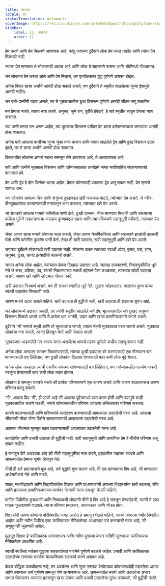 ```yaml
---
title: उदारता
locale: mr
statusTranslation: automatic
coverImage: https://res.cloudinary.com/xmfm6mhw3gwctndtcubgx2rptnae/image/upload/v1740337243/small_cover_educacion_fundamental_a051170f1c.webp
sidebar:
    label: 12. उदारता
    order: 12
---
```

प्रेम करणे आणि प्रेम मिळवणे आवश्यक आहे, परंतु जगाच्या दुर्दैवाने लोक प्रेम करत नाहीत आणि त्यांना प्रेम मिळतही नाही.

ज्याला प्रेम म्हणतात ते लोकासाठी अज्ञात आहे आणि लोक ते सहजपणे वासना आणि भीतीमध्ये गोंधळतात.

जर लोकांना प्रेम करता आले आणि प्रेम मिळाले, तर पृथ्वीतलावर युद्ध पूर्णपणे अशक्य होईल.

अनेक विवाह खऱ्या अर्थाने आनंदी होऊ शकले असते, पण दुर्दैवाने ते स्मृतीत साठलेल्या जुन्या द्वेषामुळे आनंदी नाहीत.

जर पती-पत्नींनी उदार असले, तर ते भूतकाळातील दुःख विसरून पूर्णपणे आनंदी जीवन जगू शकतील.

मन प्रेमाला मारते, त्याचा नाश करते. अनुभव, जुने राग, पूर्वीचे हेवेदावे, हे सर्व स्मृतीत साठून प्रेमाचा नाश करतात.

ज्या पत्नी मनात राग धरून आहेत, त्या भूतकाळ विसरून पतीवर प्रेम करत वर्तमानकाळात जगल्यास आनंदी होऊ शकतात.

अनेक पती आपल्या पत्नींच्या जुन्या चुका माफ करून आणि मनात साठलेले द्वेष आणि दुःख विसरून उदार झाले, तर ते खऱ्या अर्थाने आनंदी होऊ शकतात.

विवाहातील लोकांना क्षणाचे महत्त्व समजून घेणे आवश्यक आहे, ते अत्यावश्यक आहे.

पती आणि पत्नीने भूतकाळ विसरून आणि वर्तमानकाळात आनंदाने जगत नवविवाहित जोडप्यासारखे वागायला हवे.

प्रेम आणि द्वेष हे दोन विसंगत घटक आहेत. प्रेमात कोणत्याही प्रकारचा द्वेष असू शकत नाही. प्रेम म्हणजे शाश्वत क्षमा.

ज्या लोकांना आपल्या मित्र आणि शत्रूंच्या दुःखांबद्दल खरी कळकळ वाटते, त्यांच्यात प्रेम असते. जे गरीब, दीनदुबळ्यांच्या कल्याणासाठी मनापासून काम करतात, त्यांच्यात खरे प्रेम असते.

जो शेतकरी आपल्या घामाने जमिनीला पाणी देतो, दुःखी ग्रामस्थ, भीक मागणारा भिकारी आणि रस्त्याच्या कडेला भुकेने तडफडणाऱ्या असहाय कुत्र्याबद्दल सहज आणि स्वाभाविकपणे सहानुभूती दर्शवतो, त्याच्यात प्रेम असते.

जेव्हा आपण खऱ्या मनाने कोणाला मदत करतो, जेव्हा आपण नैसर्गिकरित्या आणि सहजपणे झाडांची काळजी घेतो आणि बागेतील फुलांना पाणी देतो, तेव्हा ती खरी उदारता, खरी सहानुभूती आणि खरे प्रेम असते.

जगाच्या दुर्दैवाने लोकांमध्ये खरी उदारता नाही. लोकांना फक्त स्वतःच्या स्वार्थी ध्येयां, इच्छा, यश, ज्ञान, अनुभव, दुःख, आनंद इत्यादींची काळजी असते.

जगात अनेक लोक आहेत, ज्यांच्यात केवळ दिखाऊ उदारता आहे. चलाख राजकारणी, निवडणुकीतील धूर्त नेते जे सत्ता, प्रतिष्ठा, पद, संपत्ती मिळवण्याच्या स्वार्थी उद्देशाने पैसा उधळतात, त्यांच्यात खोटी उदारता असते. आपण खरे आणि खोट्यात गोंधळ नको.

खरी उदारता निस्वार्थ असते, पण ती राजकारणातील धूर्त नेते, लुटारू भांडवलदार, वासनांध पुरुष यांच्या स्वार्थी उदारतेत मिसळली जाते.

आपण मनाने उदार असले पाहिजे. खरी उदारता ही बुद्धीची नाही, खरी उदारता ही हृदयाचा सुगंध आहे.

जर लोकांमध्ये उदारता असती, तर त्यांनी स्मृतीत साठलेले सर्व द्वेष, भूतकाळातील सर्व दुःखद अनुभव विसरून शिकले असते आणि ते प्रत्येक क्षण आनंदी, उदार आणि खऱ्या प्रामाणिकपणाने जगले असते.

दुर्दैवाने 'मी' म्हणजे स्मृती आणि तो भूतकाळात जगतो, त्याला नेहमी भूतकाळात परत जायचे असते. भूतकाळ लोकांचा नाश करतो, आनंद हिरावून घेतो आणि प्रेमाला मारतो.

भूतकाळात अडकलेले मन आपण जगत असलेल्या क्षणाचे महत्त्व पूर्णपणे कधीच समजू शकत नाही.

अनेक लोक आम्हाला सांत्वन मिळवण्यासाठी, त्यांच्या दुःखी हृदयाला बरे करण्यासाठी एक मौल्यवान बाम मागण्यासाठी पत्र लिहितात, पण दुःखी लोकांना दिलासा देण्यासाठी फार कमी लोक पुढे येतात.

अनेक लोक आम्हाला त्यांची दयनीय अवस्था सांगण्यासाठी पत्र लिहितात, पण त्यांच्याकडील एकमेव भाकरी गरजूंना देण्यासाठी फार कमी लोक तयार होतात.

लोकांना हे समजून घ्यायचे नसते की प्रत्येक परिणामामागे एक कारण असते आणि कारण बदलल्यासच आपण परिणाम बदलू शकतो.

'मी', आपला प्रिय 'मी', ही ऊर्जा आहे जी आपल्या पूर्वजांमध्ये वास करत होती आणि ज्यामुळे काही भूतकाळातील कारणे घडली, ज्यांचे वर्तमानकालीन परिणाम आपल्या अस्तित्वावर परिणाम करतात.

कारणे बदलण्यासाठी आणि परिणामांचे रूपांतरण करण्यासाठी आपल्याला उदारतेची गरज आहे. आपल्या जीवनाची नौका योग्य दिशेने चालवण्यासाठी आपल्याला उदारतेची गरज आहे.

आपल्या जीवनात मूलभूत बदल घडवण्यासाठी आपल्याला उदारतेची गरज आहे.

कायदेशीर आणि प्रभावी उदारता ही बुद्धीची नाही. खरी सहानुभूती आणि प्रामाणिक प्रेम हे भीतीचे परिणाम असू शकत नाहीत.

हे समजून घेणे आवश्यक आहे की भीती सहानुभूतीचा नाश करते, हृदयातील उदारता संपवते आणि आपल्यातील प्रेमाचा सुगंध हिरावून घेते.

भीती ही सर्व भ्रष्टाचाराचे मूळ आहे, सर्व युद्धांचे गुप्त कारण आहे, ती एक प्राणघातक विष आहे, जी माणसाला अधोगतीकडे नेते आणि मारते.

शाळा, महाविद्यालये आणि विद्यापीठांतील शिक्षक आणि प्राध्यापकांनी आपल्या विद्यार्थ्यांना खरी उदारता, शौर्य आणि हृदयाच्या प्रामाणिकपणाच्या मार्गावर नेण्याची गरज समजून घेतली पाहिजे.

मागील पिढीतील कुचकामी आणि निष्काळजी लोकांनी भीती हे विष आहे हे समजून घेण्याऐवजी, त्यांनी ते एका घातक फुलाप्रमाणे वाढवले. त्याचा परिणाम भ्रष्टाचार, अराजकता आणि गोंधळ होता.

शिक्षकांनी आपण कोणत्या परिस्थितीत जगत आहोत हे समजून घेतले पाहिजे, आपण कोणत्या गंभीर स्थितीत आहोत आणि नवीन पिढीला एका क्रांतिकारक नैतिकतेच्या आधारावर उभे करण्याची गरज आहे, जी अणुयुगाशी जुळणारी असेल.

मूलभूत शिक्षण हे क्रांतिकारक मानसशास्त्र आणि नवीन युगाच्या कंपन गतीशी जुळणाऱ्या क्रांतिकारक नैतिकतेवर आधारित आहे.

स्वार्थी स्पर्धेच्या भयंकर युद्धाला सहकार्याच्या भावनेने पूर्णपणे बदलले जाईल. प्रभावी आणि क्रांतिकारक उदारतेच्या तत्त्वाचा समावेश केल्याशिवाय सहकार्य करणे अशक्य आहे.

केवळ बौद्धिक पातळीवरच नव्हे, तर अवचेतन आणि सुप्त मनाच्या वेगवेगळ्या कोपऱ्यांमध्येही उदारतेचा अभाव आणि स्वार्थाचा अर्थ पूर्णपणे समजून घेणे अत्यावश्यक आहे. आपल्यातील स्वार्थ आणि उदारतेचा अभाव लक्षात घेतल्यावर आपल्या हृदयातून खऱ्या प्रेमाचा आणि प्रभावी उदारतेचा सुगंध दरवळतो, जी बुद्धीची नसते.

